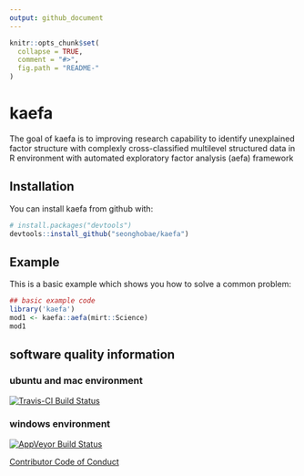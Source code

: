 ```yaml
---
output: github_document
---
```


<!-- README.md is generated from README.Rmd. Please edit that file -->
<!-- run rmarkdown::render('README.Rmd', output_file = 'README.md', encoding = 'utf8') -->

```r
knitr::opts_chunk$set(
  collapse = TRUE,
  comment = "#>",
  fig.path = "README-"
)
```

# kaefa

The goal of kaefa is to improving research capability to identify unexplained factor structure with complexly cross-classified multilevel structured data in R environment with automated exploratory factor analysis (aefa) framework

## Installation

You can install kaefa from github with:

```r
# install.packages("devtools")
devtools::install_github("seonghobae/kaefa")
```

## Example

This is a basic example which shows you how to solve a common problem:

```r
## basic example code
library('kaefa')
mod1 <- kaefa::aefa(mirt::Science)
mod1
```

## software quality information

### ubuntu and mac environment
[![Travis-CI Build Status](https://travis-ci.org/seonghobae/kaefa.svg?branch=master)](https://travis-ci.org/seonghobae/kaefa)

### windows environment
[![AppVeyor Build Status](https://ci.appveyor.com/api/projects/status/github/seonghobae/kaefa?branch=master&svg=true)](https://ci.appveyor.com/project/seonghobae/kaefa)

<!-- ### code quality -->
<!-- [![Coverage Status](https://img.shields.io/codecov/c/github/seonghobae/kaefa/master.svg?maxAge=3600)](https://codecov.io/github/seonghobae/kaefa?branch=master) -->

[Contributor Code of Conduct](CONDUCT.md)
